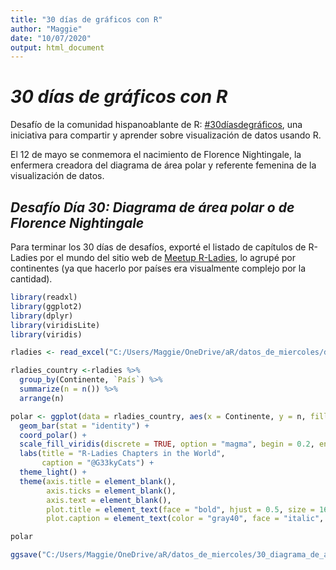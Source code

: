```yaml
---
title: "30 días de gráficos con R"
author: "Maggie"
date: "10/07/2020"
output: html_document
---
```


# _30 días de gráficos con R_

Desafío de la comunidad hispanoablante de R: [#30díasdegráficos](https://github.com/cienciadedatos/datos-de-miercoles/blob/master/30-dias-de-graficos-2020.md), una iniciativa para compartir y aprender sobre visualización de datos usando R.

El 12 de mayo se conmemora el nacimiento de Florence Nightingale, la enfermera creadora del diagrama de área polar y referente femenina de la visualización de datos.


## _Desafío Día 30: Diagrama de área polar o de Florence Nightingale_

Para terminar los 30 días de desafíos, exporté el listado de capítulos de R-Ladies por el mundo del sitio web de [Meetup R-Ladies](https://www.meetup.com/es-ES/pro/rladies), lo agrupé por continentes (ya que hacerlo por países era visualmente complejo por la cantidad). 

```r
library(readxl)
library(ggplot2)
library(dplyr)
library(viridisLite)
library(viridis)
```

```r
rladies <- read_excel("C:/Users/Maggie/OneDrive/aR/datos_de_miercoles/data/RLadies.xlsx")
```

```r
rladies_country <-rladies %>%
  group_by(Continente, `País`) %>%
  summarize(n = n()) %>% 
  arrange(n)
```

```r
polar <- ggplot(data = rladies_country, aes(x = Continente, y = n, fill = Continente)) +
  geom_bar(stat = "identity") +
  coord_polar() +
  scale_fill_viridis(discrete = TRUE, option = "magma", begin = 0.2, end = 0.9 ) +
  labs(title = "R-Ladies Chapters in the World",
       caption = "@G33kyCats") +
  theme_light() +
  theme(axis.title = element_blank(), 
        axis.ticks = element_blank(),
        axis.text = element_blank(), 
        plot.title = element_text(face = "bold", hjust = 0.5, size = 16),
        plot.caption = element_text(color = "gray40", face = "italic", size = 11)) 

polar   
```
```r
ggsave("C:/Users/Maggie/OneDrive/aR/datos_de_miercoles/30_diagrama_de_area_polar.png", polar, width = 7, height = 6)

```



